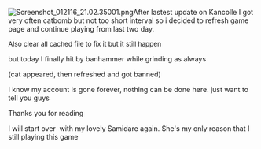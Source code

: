 [[File:Screenshot_012116_21.02.35001.png|thumb]]After lastest update on Kancolle I got very often catbomb but not too short interval so i decided to refresh game page and continue playing from last two day.

<span style="font-size:13.3333px;font-weight:normal;">Also clear all cached file to fix it but it still happen</span>

but today I finally hit by banhammer while grinding as always

(cat appeared, then refreshed and got banned)



I know my account is gone forever, nothing can be done here. just want to tell you guys

Thanks you for reading

I will start over  with my lovely Samidare again. She's my only reason that I still playing this game<ac_metadata title="Suddenly banned while grinding for ranking"> </ac_metadata>